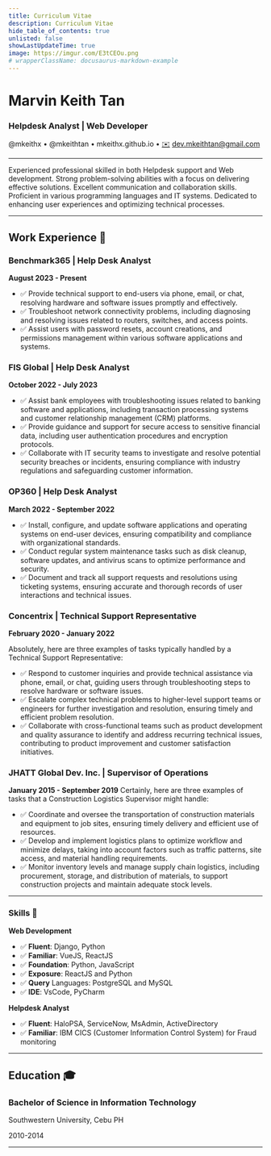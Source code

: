 ```yaml
---
title: Curriculum Vitae
description: Curriculum Vitae
hide_table_of_contents: true
unlisted: false
showLastUpdateTime: true
image: https://imgur.com/E3tCEOu.png
# wrapperClassName: docusaurus-markdown-example
---
```




# Marvin Keith Tan

### Helpdesk Analyst | Web Developer

[<FAIcon icon="fa-brands fa-github" size="1x" />](https://github.com/mkeithx) @mkeithx • [<FAIcon icon="fa-brands fa-linkedin" size="1x" />](https://www.linkedin.com/in/mkeithtan) @mkeithtan • [<FAIcon icon="fa-solid fa-globe" size="1x" />](https://mkeithx.github.io/) mkeithx.github.io • [✉️](#) dev.mkeithtan@gmail.com

<hr></hr>

Experienced professional skilled in both Helpdesk support and Web development. Strong problem-solving abilities with a focus on delivering effective solutions. Excellent communication and collaboration skills. Proficient in various programming languages and IT systems. Dedicated to enhancing user experiences and optimizing technical processes.

---



## Work Experience  💼 

### Benchmark365 | Help Desk Analyst

**August 2023 - Present**

- ✅ Provide technical support to end-users via phone, email, or chat, resolving hardware and software issues promptly and effectively.
- ✅ Troubleshoot network connectivity problems, including diagnosing and resolving issues related to routers, switches, and access points.
- ✅ Assist users with password resets, account creations, and permissions management within various software applications and systems.

### FIS Global | Help Desk Analyst
**October 2022 - July 2023**


- ✅  Assist bank employees with troubleshooting issues related to banking software and applications, including transaction processing systems and customer relationship management (CRM) platforms.
- ✅  Provide guidance and support for secure access to sensitive financial data, including user authentication procedures and encryption protocols.
- ✅ Collaborate with IT security teams to investigate and resolve potential security breaches or incidents, ensuring compliance with industry regulations and safeguarding customer information.


### OP360 | Help Desk Analyst
**March 2022 - September 2022**

- ✅ Install, configure, and update software applications and operating systems on end-user devices, ensuring compatibility and compliance with organizational standards.
- ✅ Conduct regular system maintenance tasks such as disk cleanup, software updates, and antivirus scans to optimize performance and security.
- ✅ Document and track all support requests and resolutions using ticketing systems, ensuring accurate and thorough records of user interactions and technical issues.

### Concentrix | Technical Support Representative
**February 2020 - January 2022**

Absolutely, here are three examples of tasks typically handled by a Technical Support Representative:

- ✅ Respond to customer inquiries and provide technical assistance via phone, email, or chat, guiding users through troubleshooting steps to resolve hardware or software issues.
- ✅ Escalate complex technical problems to higher-level support teams or engineers for further investigation and resolution, ensuring timely and efficient problem resolution.
- ✅ Collaborate with cross-functional teams such as product development and quality assurance to identify and address recurring technical issues, contributing to product improvement and customer satisfaction initiatives.

### JHATT Global Dev. Inc. | Supervisor of Operations
**January 2015 - September 2019**
Certainly, here are three examples of tasks that a Construction Logistics Supervisor might handle:

- ✅ Coordinate and oversee the transportation of construction materials and equipment to job sites, ensuring timely delivery and efficient use of resources.
- ✅ Develop and implement logistics plans to optimize workflow and minimize delays, taking into account factors such as traffic patterns, site access, and material handling requirements.
- ✅ Monitor inventory levels and manage supply chain logistics, including procurement, storage, and distribution of materials, to support construction projects and maintain adequate stock levels.

---


###  Skills 🧩
**Web Development**

- ✅ **Fluent**: Django, Python
- ✅ **Familiar**: VueJS, ReactJS
- ✅ **Foundation**: Python, JavaScript
- ✅ **Exposure**: ReactJS and Python
- ✅ **Query** Languages: PostgreSQL and MySQL
- ✅ **IDE**: VsCode, PyCharm

**Helpdesk Analyst**

- ✅ **Fluent**: HaloPSA, ServiceNow, MsAdmin, ActiveDirectory
- ✅ **Familiar**: IBM CICS (Customer Information Control System) for Fraud monitoring

<!-- - Proficient in Helpdesk support and Web development
- Strong problem-solving abilities
- Excellent communication and collaboration skills
- Skilled in various programming languages and IT systems
- Commitment to enhancing user experiences
- Ability to optimize technical processes -->

---

## Education 🎓 

### Bachelor of Science in Information Technology 

Southwestern University, Cebu PH 

2010-2014

----
